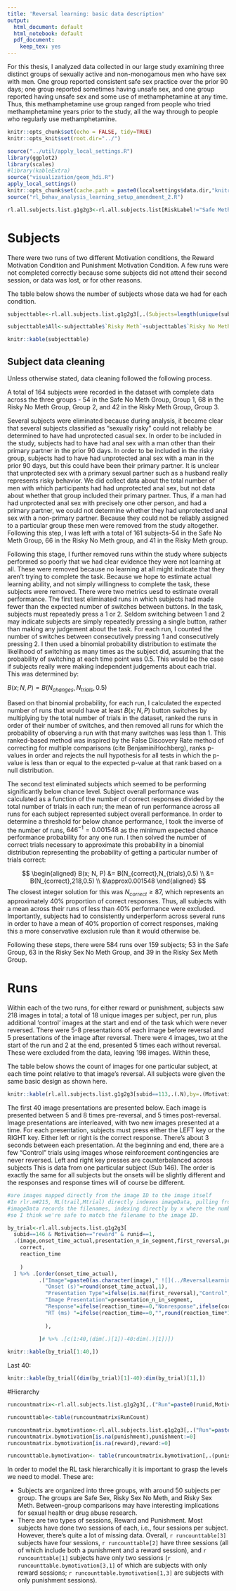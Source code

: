 ```yaml
---
title: 'Reversal learning: basic data description'
output:
  html_document: default
  html_notebook: default
  pdf_document:
    keep_tex: yes
---
```


For this thesis, I analyzed data collected in our large study examining three distinct groups of sexually active and non-monogamous men who have sex with men. One group reported consistent safe sex practice over the prior 90 days; one group reported sometimes having unsafe sex, and one group reported having unsafe sex and some use of methamphetamine at any time. Thus, this methamphetamine use group ranged from people who tried methamphetamine years prior to the study, all the way through to people who regularly use methamphetamine.



```r
knitr::opts_chunk$set(echo = FALSE, tidy=TRUE)
knitr::opts_knit$set(root.dir="../")

```

```r
source("../util/apply_local_settings.R")
library(ggplot2)
library(scales)
#library(kableExtra)
source("visualization/geom_hdi.R")
apply_local_settings()
knitr::opts_chunk$set(cache.path = paste0(localsettings$data.dir,"knitrcache"))
source("rl_behav_analysis_learning_setup_amendment_2.R")

rl.all.subjects.list.g1g2g3<-rl.all.subjects.list[RiskLabel!="Safe Meth"]
```

# Subjects

There were two runs of two different Motivation conditions, the Reward Motivation Condition and Punishment Motivation Condition. A few runs were not completed correctly because some subjects did not attend their second session, or data was lost, or for other reasons. 

The table below shows the number of subjects whose data we had for each condition.

```r

subjecttable<-rl.all.subjects.list.g1g2g3[,.(Subjects=length(unique(subid))),by=.(Motivation,runid,RiskLabel)] %>% spread(RiskLabel,Subjects)

subjecttable$All<-subjecttable$`Risky Meth`+subjecttable$`Risky No Meth`+subjecttable$`Safe No Meth`

knitr::kable(subjecttable)
```

## Subject data cleaning

Unless otherwise stated\footnote{need to go through and make sure each section really does reflect the right situations here}, data cleaning followed the following process.

A total of 164 subjects were recorded in the dataset with complete data across the three groups - 54 in the Safe No Meth Group, Group 1, 68 in the Risky No Meth Group, Group 2, and 42 in the Risky Meth Group, Group 3.\footnote{this all from rl\_behav\_analysis\_learning\_setup.R}

Several subjects were eliminated because during analysis, it became clear that several subjects classified as "sexually risky" could not reliably be determined to have had unprotected casual sex. In order to be included in the study, subjects had to have had anal sex with a man other than their primary partner in the prior 90 days. In order to be included in the risky group, subjects had to have had unprotected anal sex with a man in the prior 90 days, but this could have been their primary partner. It is unclear that unprotected sex with a primary sexual partner such as a husband really represents risky behavior. We did collect data about the total number of men with which participants had had unprotected anal sex, but not data about whether that group included their primary partner. Thus, if a man had had unprotected anal sex with precisely one other person, and had a primary partner, we could not determine whether they had unprotected anal sex with a non-primary partner. Because they could not be reliably assigned to a particular group these men were removed from the study altogether. Following this step, I was left with a total of 161 subjects--54 in the Safe No Meth Group, 66 in the Risky No Meth group, and 41 in the Risky Meth group.

Following this stage, I further removed runs within the study where subjects performed so poorly that we had clear evidence they were not learning at all. These were removed because no learning at all might indicate that they aren't trying to complete the task. Because we hope to estimate actual learning ability, and not simply willingness to complete the task, these subjects were removed. There were two metrics uesd to estimate overall performance. 
<!-- yes: the first test definitely works by run, whereas the second test is applied by subject -->
The first test eliminated runs in which subjects had made fewer than the expected number of switches between buttons. In the task, subjects must repeatedly press a 1 or 2. Seldom switching between 1 and 2 may indicate subjects are simply repeatedly pressing a single button, rather than making any judgement about the task. For each run, I counted the number of switches between consecutively pressing 1 and consecutively pressing 2. I then used a binomial probability distribution to estimate the likelihood of switching as many times as the subject did, assuming that the probability of switching at each time point was 0.5. This would be the case if subjects really were making independent judgements about each trial. This was determined by:

$B(x; N, P) = B(N_{changes},N_{trials},0.5)$

Based on that binomial probability, for each run, I calculated the expected number of runs that would have at least $B(x; N, P)$ button switches by multiplying by the total number of trials in the dataset, ranked the runs in order of their number of switches, and then removed all runs for which the probability of observing a run with that many switches was less than 1. This ranked-based method was inspired by the False Discovery Rate method of correcting for multiple comparisons (cite BenjaminiHochberg), ranks p-values in order and rejects the null hypothesis for all tests in which the p-value is less than or equal to the expected p-value at that rank based on a null distribution.

<!-- a poor way of describing this method but it's not my focus so I don't want to do it right. May need to revisit! -->

The second test eliminated subjects which seemed to be performing significantly below chance level. Subject overall performance was calculated as a function of the number of correct responses divided by the total number of trials in each run; the mean of run performance across all runs for each subject represented subject overall performance. In order to determine a threshold for below chance performance, I took the inverse of the number of runs, $646^{-1}=0.001548$ as the minimum expected chance performance probability for any one run. I then solved the number of correct trials necessary to approximate this probability in a binomial distribution representing the probability of getting a particular number of trials correct:

$$
\begin{aligned}
B(x; N, P) &= B(N_{correct},N_{trials},0.5) \\
  &= B(N_{correct},218,0.5) \\
  &\approx0.001548
\end{aligned}
$$
The closest integer solution for this was $N_{correct}\geq 87$, which represents an approximately 40% proportion of correct responses. Thus, all subjects with a mean across their runs of less than 40% performance were excluded. Importantly, subjects had to consistently underperform across several runs in order to have a mean of 40% proportion of correct responses, making this a more conservative exclusion rule than it would otherwise be.

Following these steps, there were 584 runs over 159 subjects; 53 in the Safe Group, 63 in the Risky Sex No Meth Group, and 39 in the Risky Sex Meth Group.

<!-- right; this is also abysmal.  I may have a write-up somewhere that descrbies how I go to here, but in b -->

# Runs

Within each of the two runs, for either reward or punishment, subjects saw 218 images in total; a total of 18 unique images per subject, per run, plus additional 'control' images at the start and end of the task which were never reversed. There were 5-8 presentations of each image before reversal and 5 presentations of the image after reversal. There were 4 images, two at the start of the run and 2 at the end, presented 5 times each without reversal. These were excluded from the data, leaving 198 images. Within these, 

The table below shows the count of images for one particular subject, at each time point relative to that image's reversal. All subjects were given the same basic design as shown here.

```r
knitr::kable(rl.all.subjects.list.g1g2g3[subid==113,.(.N),by=.(Motivation,runid,presentation_n_after_reversal)] %>% spread(presentation_n_after_reversal,N)) 
```

<!-- Subjects received the same set of images for each of the motivations and runs; a random selection of image IDs for three different subjects is shown below: -->

<!-- ```{r ImageInSegment2, echo=FALSE} -->

<!-- pander::pander(rl.all.subjects.list.g1g2g3[subid %in% sample(rl.all.subjects.list.g1g2g3$subid,3,replace=FALSE),image,by=.(Motivation,runid,subid)] %>%  .[, lapply(.SD, function(x) toString(unique(x))), by = .(Motivation,runid,subid)] %>% spread(subid,image,sep=" ")) -->
<!-- ``` -->

The first 40 image presentations are presented below. Each image is presented between 5 and 8 times pre-reversal, and 5 times post-reversal. Image presentations are interleaved, with two new images presented at a time.  For each presentation, subjects must press either the LEFT key or the RIGHT key. Either left or right is the correct response.
There's about 3 seconds between each presentation.
 At the beginning and end, there are a few "Control" trials using images whose reinforcement contingencies are never reversed.
 Left and right key presses are counterbalanced across subjects
 This is data from one particular subject (Sub 146). The order is exactly the same for all subjects but the onsets will be slightly different and the responses and response times will of course be different.
 
```r
#are images mapped directly from the image ID to the image itself
#In rlr.m#215, RL(trail,Mtrial) directly indexes imageData, pulling from imageData the image with index associated with the current tirla as recorded in the data.
#imageData records the filenames, indexing directly by x where the number in the filename corresponds to that image filename's index in imageData
#so I think we're safe to match the filename to the image ID.

by_trial<-rl.all.subjects.list.g1g2g3[
  subid==146 & Motivation=="reward" & runid==1,
  .(image,onset_time_actual,presentation_n_in_segment,first_reversal,presentation_n,score,
    correct,
    reaction_time
    
    )
  ] %>% .[order(onset_time_actual),
          .("Image"=paste0(as.character(image)," ![](../ReversalLearning_20130621/images/abs",as.character(image),".jpg){#id .class width=0.1667in height=0.1667in}"),
            "Onset (s)"=round(onset_time_actual,1),
            "Presentation Type"=ifelse(is.na(first_reversal),"Control",ifelse(first_reversal>presentation_n,"PreReversal","PostReversal")),
            "Image Presentation"=presentation_n_in_segment,
            "Response"=ifelse(reaction_time==0,"Nonresponse",ifelse(correct==TRUE,"Correct","Incorrect")),
            "RT (ms) "=ifelse(reaction_time==0,"",round(reaction_time*1000,0))
            
            ),
          
          ]# %>% .[c(1:40,(dim(.)[1])-40:dim(.)[1])])

knitr::kable(by_trial[1:40,])
```

Last 40:
```r
knitr::kable(by_trial[(dim(by_trial)[1]-40):dim(by_trial)[1],])
```

#Hierarchy

```r
runcountmatrix<-rl.all.subjects.list.g1g2g3[,.("Run"=paste0(runid,Motivation)),by=.(subid,runid,Motivation)] %>% .[,.(RunCount=.N),by=subid]

runcounttable<-table(runcountmatrix$RunCount)

runcountmatrix.bymotivation<-rl.all.subjects.list.g1g2g3[,.("Run"=paste0(runid,Motivation)),by=.(subid,runid,Motivation)] %>% .[,.(RunCount=.N),by=.(subid,Motivation)] %>% spread(Motivation,RunCount)
runcountmatrix.bymotivation[is.na(punishment),punishment:=0]
runcountmatrix.bymotivation[is.na(reward),reward:=0]

runcounttable.bymotivation<- table(runcountmatrix.bymotivation[,.(punishment,reward)])
```

In order to model the RL task hierarchically it is important to grasp the levels we need to model. These are:

 * Subjects are organized into three groups, with around 50 subjects per group. The groups are Safe Sex, Risky Sex No Meth, and Risky Sex Meth. Between-group comparisons may have interesting implications for sexual health or drug abuse research.
 * There are two types of sessions, Reward and Punishment. Most subjects have done two sessions of each, i.e., four sessions per subject. However, there's quite a lot of missing data. Overall, `r runcounttable[3] ` subjects have four sessions, `r runcounttable[2] ` have three sessions (all of which include both a punishment and a reward session), and `r runcounttable[1] ` subjects have only two sessions (`r runcounttable.bymotivation[3,1] ` of which are subjects with only reward sessions; `r runcounttable.bymotivation[1,3] ` are subjects with only punishment sessions). 
 
 
